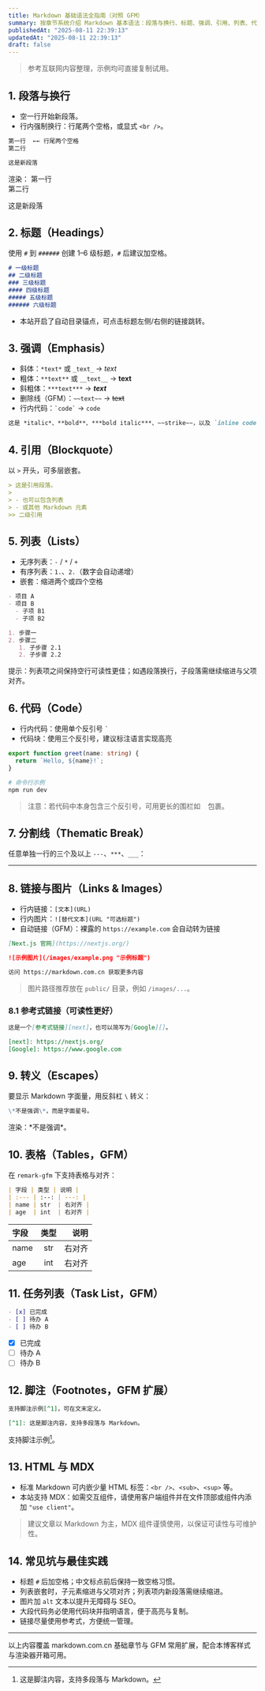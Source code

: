 ```yaml
---
title: Markdown 基础语法全指南（对照 GFM）
summary: 按章节系统介绍 Markdown 基本语法：段落与换行、标题、强调、引用、列表、代码、分割线、链接与图片、转义、表格、任务列表、脚注等，并给出最佳实践与常见坑。
publishedAt: "2025-08-11 22:39:13"
updatedAt: "2025-08-11 22:39:13"
draft: false
---
```


> 参考互联网内容整理，示例均可直接复制试用。

## 1. 段落与换行

- 空一行开始新段落。
- 行内强制换行：行尾两个空格，或显式 `<br />`。

```md
第一行  ←← 行尾两个空格  
第二行

这是新段落
```

渲染：
第一行  
第二行

这是新段落

## 2. 标题（Headings）

使用 `#` 到 `######` 创建 1–6 级标题，`#` 后建议加空格。

```md
# 一级标题
## 二级标题
### 三级标题
#### 四级标题
##### 五级标题
###### 六级标题
```

- 本站开启了自动目录锚点，可点击标题左侧/右侧的链接跳转。

## 3. 强调（Emphasis）

- 斜体：`*text*` 或 `_text_` → *text*
- 粗体：`**text**` 或 `__text__` → **text**
- 斜粗体：`***text***` → ***text***
- 删除线（GFM）：`~~text~~` → ~~text~~
- 行内代码：`` `code` `` → `code`

```md
这是 *italic*、**bold**、***bold italic***、~~strike~~，以及 `inline code`。
```

## 4. 引用（Blockquote）

以 `>` 开头，可多层嵌套。

```md
> 这是引用段落。
> 
> - 也可以包含列表
> - 或其他 Markdown 元素
>> 二级引用
```

## 5. 列表（Lists）

- 无序列表：`-` / `*` / `+`
- 有序列表：`1.`、`2.`（数字会自动递增）
- 嵌套：缩进两个或四个空格

```md
- 项目 A
- 项目 B
  - 子项 B1
  - 子项 B2

1. 步骤一
2. 步骤二
   1. 子步骤 2.1
   2. 子步骤 2.2
```

提示：列表项之间保持空行可读性更佳；如遇段落换行，子段落需继续缩进与父项对齐。

## 6. 代码（Code）

- 行内代码：使用单个反引号 `` ` ``
- 代码块：使用三个反引号，建议标注语言实现高亮

```ts
export function greet(name: string) {
  return `Hello, ${name}!`;
}
```

```bash
# 命令行示例
npm run dev
```

> 注意：若代码中本身包含三个反引号，可用更长的围栏如 ```` ```` 包裹。

## 7. 分割线（Thematic Break）

任意单独一行的三个及以上 `---`、`***`、`___`：

---

## 8. 链接与图片（Links & Images）

- 行内链接：`[文本](URL)`
- 行内图片：`![替代文本](URL "可选标题")`
- 自动链接（GFM）：裸露的 `https://example.com` 会自动转为链接

```md
[Next.js 官网](https://nextjs.org/)

![示例图片](/images/example.png "示例标题")

访问 https://markdown.com.cn 获取更多内容
```

> 图片路径推荐放在 `public/` 目录，例如 `/images/...`。

### 8.1 参考式链接（可读性更好）

```md
这是一个[参考式链接][next]，也可以简写为[Google][]。

[next]: https://nextjs.org/
[Google]: https://www.google.com
```

## 9. 转义（Escapes）

要显示 Markdown 字面量，用反斜杠 `\` 转义：

```md
\*不是强调\*，而是字面星号。
```

渲染：\*不是强调\*。

## 10. 表格（Tables，GFM）

在 `remark-gfm` 下支持表格与对齐：

```md
| 字段 | 类型 | 说明 |
| :--- | :--: | ---: |
| name | str  | 右对齐 |
| age  | int  | 右对齐 |
```

| 字段 | 类型 | 说明 |
| :--- | :--: | ---: |
| name | str  | 右对齐 |
| age  | int  | 右对齐 |

## 11. 任务列表（Task List，GFM）

```md
- [x] 已完成
- [ ] 待办 A
- [ ] 待办 B
```

- [x] 已完成
- [ ] 待办 A
- [ ] 待办 B

## 12. 脚注（Footnotes，GFM 扩展）

```md
支持脚注示例[^1]，可在文末定义。

[^1]: 这是脚注内容，支持多段落与 Markdown。
```

支持脚注示例[^1]。

[^1]: 这是脚注内容，支持多段落与 Markdown。

## 13. HTML 与 MDX

- 标准 Markdown 可内嵌少量 HTML 标签：`<br />`、`<sub>`、`<sup>` 等。
- 本站支持 MDX：如需交互组件，请使用客户端组件并在文件顶部或组件内添加 `"use client"`。

> 建议文章以 Markdown 为主，MDX 组件谨慎使用，以保证可读性与可维护性。

## 14. 常见坑与最佳实践

- 标题 `#` 后加空格；中文标点前后保持一致空格习惯。
- 列表嵌套时，子元素缩进与父项对齐；列表项内新段落需继续缩进。
- 图片加 `alt` 文本以提升无障碍与 SEO。
- 大段代码务必使用代码块并指明语言，便于高亮与复制。
- 链接尽量使用参考式，方便统一管理。

---

以上内容覆盖 markdown.com.cn 基础章节与 GFM 常用扩展，配合本博客样式与渲染器开箱可用。
